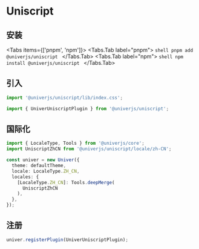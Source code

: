 
# Uniscript

## 安装

<Tabs items={['pnpm', 'npm']}>
  <Tabs.Tab label="pnpm">
    ```shell
    pnpm add @univerjs/uniscript
    ```
  </Tabs.Tab>
  <Tabs.Tab label="npm">
    ```shell
    npm install @univerjs/uniscript
    ```
  </Tabs.Tab>
</Tabs>

## 引入

```typescript
import '@univerjs/uniscript/lib/index.css';

import { UniverUniscriptPlugin } from '@univerjs/uniscript';
```

## 国际化

```typescript
import { LocaleType, Tools } from '@univerjs/core';
import UniscriptZhCN from '@univerjs/uniscript/locale/zh-CN';

const univer = new Univer({
  theme: defaultTheme,
  locale: LocaleType.ZH_CN,
  locales: {
    [LocaleType.ZH_CN]: Tools.deepMerge(
      UniscriptZhCN
    ),
  },
});
```

## 注册

```typescript
univer.registerPlugin(UniverUniscriptPlugin);
```
